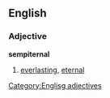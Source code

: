 ==English==
===Adjective===
'''sempiternal'''
#[[everlasting]], [[eternal]]
[[Category:Englisg adjectives]]